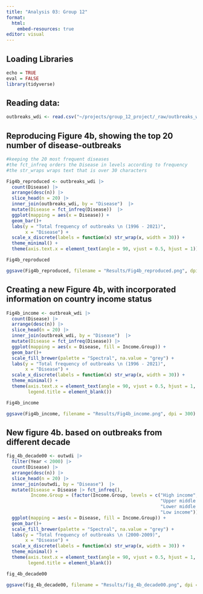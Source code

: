 ```yaml
---
title: "Analysis 03: Group 12"
format:
  html:
    embed-resources: true
editor: visual
---
```


## Loading Libraries

```r
echo = TRUE
eval = FALSE
library(tidyverse)
```

## Reading data:

```r
outbreaks_wdi <- read.csv("~/projects/group_12_project/_raw/outbreaks_wdi.csv")
```

## Reproducing Figure 4b, showing the top 20 number of disease-outbreaks

```r

#keeping the 20 most frequent diseases
#the fct_infreq orders the Disease in levels according to frequency
#the str_wraps wraps text that is over 30 characters

Fig4b_reproduced <- outbreaks_wdi |> 
  count(Disease) |> 
  arrange(desc(n)) |> 
  slice_head(n = 20) |>  
  inner_join(outbreaks_wdi, by = "Disease")  |> 
  mutate(Disease = fct_infreq(Disease))  |>  
  ggplot(mapping = aes(x = Disease)) +
  geom_bar()+
  labs(y = "Total frequency of outbreaks \n (1996 - 2021)", 
       x = "Disease") +
  scale_x_discrete(labels = function(x) str_wrap(x, width = 30)) + 
  theme_minimal() +
  theme(axis.text.x = element_text(angle = 90, vjust = 0.5, hjust = 1))

Fig4b_reproduced

ggsave(Fig4b_reproduced, filename = "Results/Fig4b_reproduced.png", dpi = 300)
```

## Creating a new Figure 4b, with incorporated information on country income status

```r

Fig4b_income <- outbreak_wdi |> 
  count(Disease) |> 
  arrange(desc(n)) |> 
  slice_head(n = 20) |> 
  inner_join(outbreak_wdi, by = "Disease")  |> 
  mutate(Disease = fct_infreq(Disease)) |>
  ggplot(mapping = aes(x = Disease, fill = Income.Group)) +
  geom_bar()+
  scale_fill_brewer(palette = "Spectral", na.value = "grey") +
  labs(y = "Total frequency of outbreaks \n (1996 - 2021)", 
       x = "Disease") +
  scale_x_discrete(labels = function(x) str_wrap(x, width = 30)) +
  theme_minimal() +
  theme(axis.text.x = element_text(angle = 90, vjust = 0.5, hjust = 1, size = 8), 
        legend.title = element_blank())

Fig4b_income

ggsave(Fig4b_income, filename = "Results/Fig4b_income.png", dpi = 300)

```

## New figure 4b. based on outbreaks from different decade

```r

fig_4b_decade00 <- outwdi |> 
  filter(Year < 2000) |> 
  count(Disease) |> 
  arrange(desc(n)) |> 
  slice_head(n = 20) |> 
  inner_join(outwdi, by = "Disease")  |> 
  mutate(Disease = Disease |> fct_infreq(),  
         Income.Group = (factor(Income.Group, levels = c("High income",
                                                         "Upper middle income", 
                                                         "Lower middle income", 
                                                         "Low income")))) |>
  ggplot(mapping = aes(x = Disease, fill = Income.Group)) +
  geom_bar()+
  scale_fill_brewer(palette = "Spectral", na.value = "grey") +
  labs(y = "Total frequency of outbreaks \n (2000-2009)", 
       x = "Disease") +
  scale_x_discrete(labels = function(x) str_wrap(x, width = 30)) +
  theme_minimal() +
  theme(axis.text.x = element_text(angle = 90, vjust = 0.5, hjust = 1, size = 8), 
        legend.title = element_blank())

fig_4b_decade00

ggsave(fig_4b_decade00, filename = "Results/fig_4b_decade00.png", dpi = 300)
```
